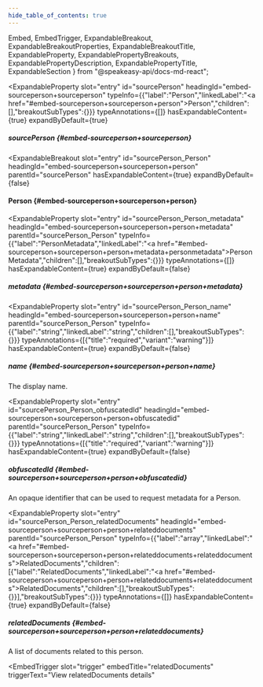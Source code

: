 ```yaml
---
hide_table_of_contents: true
---
```

  Embed,
  EmbedTrigger,
  ExpandableBreakout,
  ExpandableBreakoutProperties,
  ExpandableBreakoutTitle,
  ExpandableProperty,
  ExpandablePropertyBreakouts,
  ExpandablePropertyDescription,
  ExpandablePropertyTitle,
  ExpandableSection
} from "@speakeasy-api/docs-md-react";

<ExpandableSection>

<ExpandableProperty
  slot="entry"
  id="sourcePerson"
  headingId="embed-sourceperson+sourceperson"
  typeInfo={{"label":"Person","linkedLabel":"<a href=\"#embed-sourceperson+sourceperson+person\">Person</a>","children":[],"breakoutSubTypes":{}}}
  typeAnnotations={[]}
  hasExpandableContent={true}
  expandByDefault={true}
>

<ExpandablePropertyTitle slot="title">

##### sourcePerson \{#embed-sourceperson+sourceperson\}

</ExpandablePropertyTitle>

<ExpandablePropertyBreakouts slot="breakouts">

<ExpandableBreakout
  slot="entry"
  id="sourcePerson_Person"
  headingId="embed-sourceperson+sourceperson+person"
  parentId="sourcePerson"
  hasExpandableContent={true}
  expandByDefault={false}
>

<ExpandableBreakoutTitle slot="title">

#### Person \{#embed-sourceperson+sourceperson+person\}

</ExpandableBreakoutTitle>

<ExpandableBreakoutProperties slot="properties">

<ExpandableProperty
  slot="entry"
  id="sourcePerson_Person_metadata"
  headingId="embed-sourceperson+sourceperson+person+metadata"
  parentId="sourcePerson_Person"
  typeInfo={{"label":"PersonMetadata","linkedLabel":"<a href=\"#embed-sourceperson+sourceperson+person+metadata+personmetadata\">PersonMetadata</a>","children":[],"breakoutSubTypes":{}}}
  typeAnnotations={[]}
  hasExpandableContent={true}
  expandByDefault={false}
>

<ExpandablePropertyTitle slot="title">

##### metadata \{#embed-sourceperson+sourceperson+person+metadata\}

</ExpandablePropertyTitle>

<Embed slot="embed">

<EmbedTrigger slot="trigger" embedTitle="metadata" triggerText="View metadata details">

<Embedmetadata />

</EmbedTrigger>

</Embed>

</ExpandableProperty>

<ExpandableProperty
  slot="entry"
  id="sourcePerson_Person_name"
  headingId="embed-sourceperson+sourceperson+person+name"
  parentId="sourcePerson_Person"
  typeInfo={{"label":"string","linkedLabel":"string","children":[],"breakoutSubTypes":{}}}
  typeAnnotations={[{"title":"required","variant":"warning"}]}
  hasExpandableContent={true}
  expandByDefault={false}
>

<ExpandablePropertyTitle slot="title">

##### name \{#embed-sourceperson+sourceperson+person+name\}

</ExpandablePropertyTitle>

<ExpandablePropertyDescription slot="description">

The display name.

</ExpandablePropertyDescription>

</ExpandableProperty>

<ExpandableProperty
  slot="entry"
  id="sourcePerson_Person_obfuscatedId"
  headingId="embed-sourceperson+sourceperson+person+obfuscatedid"
  parentId="sourcePerson_Person"
  typeInfo={{"label":"string","linkedLabel":"string","children":[],"breakoutSubTypes":{}}}
  typeAnnotations={[{"title":"required","variant":"warning"}]}
  hasExpandableContent={true}
  expandByDefault={false}
>

<ExpandablePropertyTitle slot="title">

##### obfuscatedId \{#embed-sourceperson+sourceperson+person+obfuscatedid\}

</ExpandablePropertyTitle>

<ExpandablePropertyDescription slot="description">

An opaque identifier that can be used to request metadata for a Person.

</ExpandablePropertyDescription>

</ExpandableProperty>

<ExpandableProperty
  slot="entry"
  id="sourcePerson_Person_relatedDocuments"
  headingId="embed-sourceperson+sourceperson+person+relateddocuments"
  parentId="sourcePerson_Person"
  typeInfo={{"label":"array","linkedLabel":"<a href=\"#embed-sourceperson+sourceperson+person+relateddocuments+relateddocuments\">RelatedDocuments</a>","children":[{"label":"RelatedDocuments","linkedLabel":"<a href=\"#embed-sourceperson+sourceperson+person+relateddocuments+relateddocuments\">RelatedDocuments</a>","children":[],"breakoutSubTypes":{}}],"breakoutSubTypes":{}}}
  typeAnnotations={[]}
  hasExpandableContent={true}
  expandByDefault={false}
>

<ExpandablePropertyTitle slot="title">

##### relatedDocuments \{#embed-sourceperson+sourceperson+person+relateddocuments\}

</ExpandablePropertyTitle>

<ExpandablePropertyDescription slot="description">

A list of documents related to this person.

</ExpandablePropertyDescription>

<Embed slot="embed">

<EmbedTrigger
  slot="trigger"
  embedTitle="relatedDocuments"
  triggerText="View relatedDocuments details"
>

<Embedrelateddocuments />

</EmbedTrigger>

</Embed>

</ExpandableProperty>

</ExpandableBreakoutProperties>

</ExpandableBreakout>

</ExpandablePropertyBreakouts>

</ExpandableProperty>

</ExpandableSection>